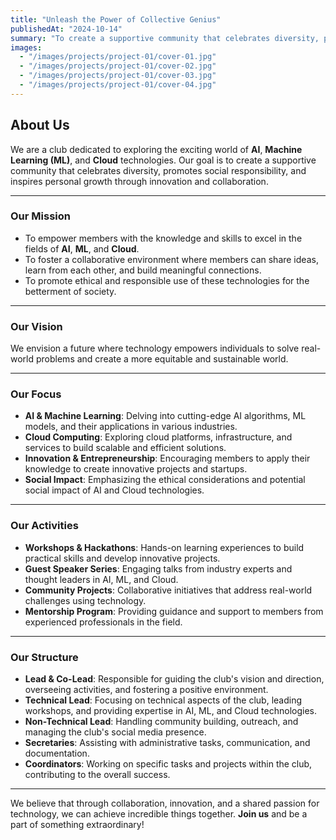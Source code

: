 ```yaml
---
title: "Unleash the Power of Collective Genius"
publishedAt: "2024-10-14"
summary: "To create a supportive community that celebrates diversity, promotes social responsibility, and inspires personal growth"
images:
  - "/images/projects/project-01/cover-01.jpg"
  - "/images/projects/project-01/cover-02.jpg"
  - "/images/projects/project-01/cover-03.jpg"
  - "/images/projects/project-01/cover-04.jpg"
---
```


## About Us

We are a club dedicated to exploring the exciting world of **AI**, **Machine Learning (ML)**, and **Cloud** technologies. Our goal is to create a supportive community that celebrates diversity, promotes social responsibility, and inspires personal growth through innovation and collaboration.

---

### Our Mission

- To empower members with the knowledge and skills to excel in the fields of **AI**, **ML**, and **Cloud**.
- To foster a collaborative environment where members can share ideas, learn from each other, and build meaningful connections.
- To promote ethical and responsible use of these technologies for the betterment of society.

---

### Our Vision

We envision a future where technology empowers individuals to solve real-world problems and create a more equitable and sustainable world.

---

### Our Focus

- **AI & Machine Learning**: Delving into cutting-edge AI algorithms, ML models, and their applications in various industries.
- **Cloud Computing**: Exploring cloud platforms, infrastructure, and services to build scalable and efficient solutions.
- **Innovation & Entrepreneurship**: Encouraging members to apply their knowledge to create innovative projects and startups.
- **Social Impact**: Emphasizing the ethical considerations and potential social impact of AI and Cloud technologies.

---

### Our Activities

- **Workshops & Hackathons**: Hands-on learning experiences to build practical skills and develop innovative projects.
- **Guest Speaker Series**: Engaging talks from industry experts and thought leaders in AI, ML, and Cloud.
- **Community Projects**: Collaborative initiatives that address real-world challenges using technology.
- **Mentorship Program**: Providing guidance and support to members from experienced professionals in the field.

---

### Our Structure

- **Lead & Co-Lead**: Responsible for guiding the club's vision and direction, overseeing activities, and fostering a positive environment.
- **Technical Lead**: Focusing on technical aspects of the club, leading workshops, and providing expertise in AI, ML, and Cloud technologies.
- **Non-Technical Lead**: Handling community building, outreach, and managing the club's social media presence.
- **Secretaries**: Assisting with administrative tasks, communication, and documentation.
- **Coordinators**: Working on specific tasks and projects within the club, contributing to the overall success.

---

We believe that through collaboration, innovation, and a shared passion for technology, we can achieve incredible things together. **Join us** and be a part of something extraordinary!
